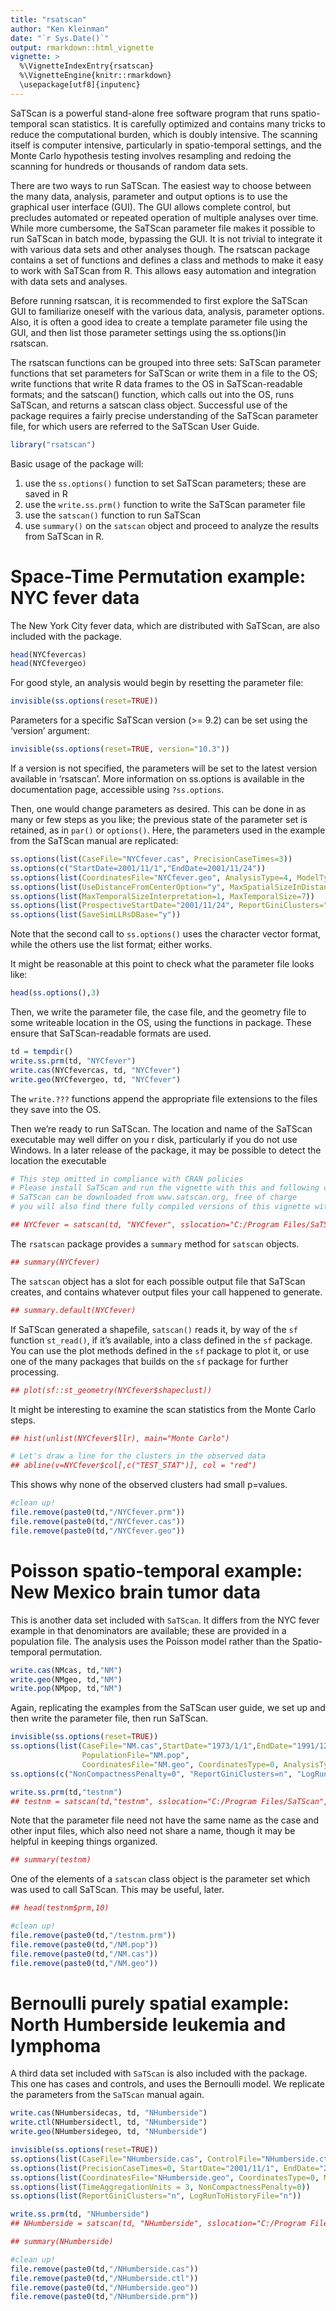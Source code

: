 ---
title: "rsatscan"
author: "Ken Kleinman"
date: "`r Sys.Date()`"
output: rmarkdown::html_vignette
vignette: >
  %\VignetteIndexEntry{rsatscan}
  %\VignetteEngine{knitr::rmarkdown}
  \usepackage[utf8]{inputenc}
---

SaTScan is a powerful stand-alone free software program that runs spatio-temporal scan statistics. It is carefully optimized and contains many tricks to reduce the computational burden, which is doubly intensive. The scanning itself is computer intensive, particularly in spatio-temporal settings, and the Monte Carlo hypothesis testing involves resampling and redoing the scanning for hundreds or thousands of random data sets. 

There are two ways to run SaTScan. The easiest way to choose between the many data, analysis, parameter and output options is to use the graphical user interface (GUI). The GUI allows complete control, but precludes automated or repeated operation of multiple analyses over time. While more cumbersome, the SaTScan parameter file makes it possible to run SaTScan in batch mode, bypassing the GUI. It is not trivial to integrate it with various data sets and other analyses though. The rsatscan package contains a set of functions and defines a class and methods to make it easy to work with SaTScan from R. This allows easy automation and integration with data sets and analyses.

Before running rsatscan, it is recommended to first explore the SaTScan GUI to familiarize oneself with the various data, analysis, parameter options. Also, it is often a good idea to create a template parameter file using the GUI, and then list those parameter settings using the ss.options()in rsatscan.

The rsatscan functions can be grouped into three sets: SaTScan parameter functions that set parameters for SaTScan or write them in a file to the OS; write functions that write R data frames to the OS in SaTScan-readable formats; and the satscan() function, which calls out into the OS, runs SaTScan, and returns a satscan class object. Successful use of the package requires a fairly precise understanding of the SaTScan parameter file, for which users are referred to the SaTScan User Guide.


```{r}
library("rsatscan")
```

Basic usage of the package will:

1. use the `ss.options()` function to set SaTScan parameters; these are saved in R
2. use the `write.ss.prm()` function to write the SaTScan parameter file
3. use the `satscan()` function to run SaTScan
4. use `summary()` on the `satscan` object and proceed to analyze the results from SaTScan in R.

# Space-Time Permutation example: NYC fever data

The New York City fever data, which are distributed with SaTScan, are also included with the package.
```{r}
head(NYCfevercas)
head(NYCfevergeo)
```

For good style, an analysis would begin by resetting the parameter file:
```{r}
invisible(ss.options(reset=TRUE))
```

Parameters for a specific SaTScan version (>= 9.2) can be set using the 'version' argument:
```{r}
invisible(ss.options(reset=TRUE, version="10.3"))
```
If a version is not specified, the parameters will be set to the latest version available in 'rsatscan'. More information on ss.options is available in the documentation page, accessible using `?ss.options`.

Then, one would change parameters as desired.  This can be done in as many or few steps as you like; the previous state of the parameter set is retained, as in `par()` or `options()`.    Here, the parameters used in the example from the SaTScan manual are replicated:
```{r}
ss.options(list(CaseFile="NYCfever.cas", PrecisionCaseTimes=3))
ss.options(c("StartDate=2001/11/1","EndDate=2001/11/24"))
ss.options(list(CoordinatesFile="NYCfever.geo", AnalysisType=4, ModelType=2, TimeAggregationUnits=3))
ss.options(list(UseDistanceFromCenterOption="y", MaxSpatialSizeInDistanceFromCenter=3, NonCompactnessPenalty=0))
ss.options(list(MaxTemporalSizeInterpretation=1, MaxTemporalSize=7))
ss.options(list(ProspectiveStartDate="2001/11/24", ReportGiniClusters="n", LogRunToHistoryFile="n"))
ss.options(list(SaveSimLLRsDBase="y"))
```
Note that the second call to `ss.options()` uses the character vector format, while the others use the list format; either works.

It might be reasonable at this point to check what the parameter file looks like:
```{r}
head(ss.options(),3)
```

Then, we write the parameter file, the case file, and the geometry file to some writeable location in the OS, using the functions in package.  These ensure that SaTScan-readable formats are used.
```{r}
td = tempdir()
write.ss.prm(td, "NYCfever")
write.cas(NYCfevercas, td, "NYCfever")
write.geo(NYCfevergeo, td, "NYCfever")
```
The `write.???` functions append the appropriate file extensions to the files they save into the OS.

Then we're ready to run SaTScan.  The location and name of the SaTScan executable may well differ on you r disk, particularly if you do not use Windows.  In a later release of the package, it may be possible to detect the location the executable
```{r}
# This step omitted in compliance with CRAN policies
# Please install SaTScan and run the vignette with this and following code uncommented
# SaTScan can be downloaded from www.satscan.org, free of charge
# you will also find there fully compiled versions of this vignette with results

## NYCfever = satscan(td, "NYCfever", sslocation="C:/Program Files/SaTScan", ssbatchfilename="SaTScanBatch64")
```

The `rsatscan` package provides a `summary` method for `satscan` objects.
```{r}
## summary(NYCfever)
```

The `satscan` object has a slot for each possible output file that SaTScan creates, and contains whatever output files your call happened to generate.

```{r}
## summary.default(NYCfever)
```

If SaTScan generated a shapefile, `satscan()` reads it, by way of the `sf` function `st_read()`, if it's available, into a class defined in the `sf` package.  You can use the plot methods defined in the `sf` package to plot it, or use one of the many packages that builds on the `sf` package for further processing.

```{r}
## plot(sf::st_geometry(NYCfever$shapeclust))
```

It might be interesting to examine the scan statistics from the Monte Carlo steps.
```{r, fig.keep="all", fig.show="hold"}
## hist(unlist(NYCfever$llr), main="Monte Carlo")

# Let's draw a line for the clusters in the observed data
## abline(v=NYCfever$col[,c("TEST_STAT")], col = "red")
```

This shows why none of the observed clusters had small p=values.

```{r, echo=FALSE, include=FALSE    }
#clean up!
file.remove(paste0(td,"/NYCfever.prm"))
file.remove(paste0(td,"/NYCfever.cas"))
file.remove(paste0(td,"/NYCfever.geo"))
```



# Poisson spatio-temporal example: New Mexico brain tumor data

This is another data set included with `SaTScan`.  It differs from the NYC fever example in that denominators are available; these are provided in a population file.  The analysis uses the Poisson model rather than the Spatio-temporal permutation.

```{r}
write.cas(NMcas, td,"NM")
write.geo(NMgeo, td,"NM")
write.pop(NMpop, td,"NM")
```

Again, replicating the examples from the SaTScan user guide, we set up and then write the parameter file, then run SaTScan.
```{r}
invisible(ss.options(reset=TRUE))
ss.options(list(CaseFile="NM.cas",StartDate="1973/1/1",EndDate="1991/12/31", 
                PopulationFile="NM.pop",
                CoordinatesFile="NM.geo", CoordinatesType=0, AnalysisType=3))
ss.options(c("NonCompactnessPenalty=0", "ReportGiniClusters=n", "LogRunToHistoryFile=n"))

write.ss.prm(td,"testnm")
## testnm = satscan(td,"testnm", sslocation="C:/Program Files/SaTScan", ssbatchfilename="SaTScanBatch64")
```
Note that the parameter file need not have the same name as the case and other input files, which also need not share a name, though it may be helpful in keeping things organized.
```{r}
## summary(testnm)
```

One of the elements of a `satscan` class object is the parameter set which was used to call SaTScan.  This may be useful, later.

```{r}
## head(testnm$prm,10)
```

```{r, echo=FALSE, include=FALSE    }
#clean up!
file.remove(paste0(td,"/testnm.prm"))
file.remove(paste0(td,"/NM.pop"))
file.remove(paste0(td,"/NM.cas"))
file.remove(paste0(td,"/NM.geo"))
```

# Bernoulli purely spatial example: North Humberside leukemia and lymphoma

A third data set included with `SaTScan` is also included with the package.  This one has cases and controls, and uses the Bernoulli model.  We replicate the parameters from the `SaTScan` manual again.

```{r}
write.cas(NHumbersidecas, td, "NHumberside")
write.ctl(NHumbersidectl, td, "NHumberside")
write.geo(NHumbersidegeo, td, "NHumberside")

invisible(ss.options(reset=TRUE))
ss.options(list(CaseFile="NHumberside.cas", ControlFile="NHumberside.ctl"))
ss.options(list(PrecisionCaseTimes=0, StartDate="2001/11/1", EndDate="2001/11/24"))
ss.options(list(CoordinatesFile="NHumberside.geo", CoordinatesType=0, ModelType=1))
ss.options(list(TimeAggregationUnits = 3, NonCompactnessPenalty=0))
ss.options(list(ReportGiniClusters="n", LogRunToHistoryFile="n"))

write.ss.prm(td, "NHumberside")
## NHumberside = satscan(td, "NHumberside", sslocation="C:/Program Files/SaTScan", ssbatchfilename="SaTScanBatch64")

## summary(NHumberside)
```

```{r, echo=FALSE, include=FALSE    }
#clean up!
file.remove(paste0(td,"/NHumberside.cas"))
file.remove(paste0(td,"/NHumberside.ctl"))
file.remove(paste0(td,"/NHumberside.geo"))
file.remove(paste0(td,"/NHumberside.prm"))
```